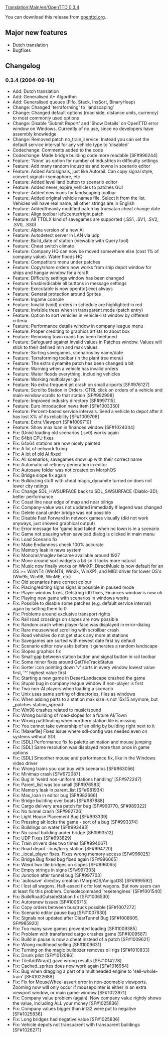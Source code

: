 [[Translation:Main/en/OpenTTD 0.3.4]]{{en/-}}
{{en/OTTDVersions}}
{{release|prev=OpenTTD 0.3.3|next=OpenTTD 0.3.5|date=2004-09-14}}

You can download this release from [http://www.openttd.org/download-stable/0.3.4 openttd.org].

==Major new features==
* Dutch translation
* Bugfixes

==Changelog==
===0.3.4 (2004-09-14)===
* Add: Dutch translation
* Add: Generalised A* Algorithm
* Add: Generalised queues (Fifo, Stack, InsSort, BinaryHeap)
* Change: Changed 'terraforming' to 'landscaping'
* Change: Changed default options (road side, distance units, currency) to most commonly used options
* Change: Disable 'Submit Report' and 'Show Details' on OpenTTD error window on Windows. Currently of no use, since no developers have assembly knowledge
* Change: Removed patch no_train_service. Instead you can set the default service interval for any vehicle type to 'disabled'
* Codechange: Comments added to the code
* Codechange: Made bridge building code more readable [SF#996244]
* Feature: 'None' as option for number of industries in difficulty settings
* Feature: Add many random industries and towns in scenario editor
* Feature: Added Autosignals, just like Autorail. Can copy signal style, convert signal<->semaphore, etc
* Feature: Added level land button to scenario editor
* Feature: Added never_expire_vehicles to patches GUI
* Feature: Added new icons for landscaping toolbar
* Feature: Added original vehicle names file. Select it from the list. Vehicles will have real name, all other strings are in English
* Feature: Added/heavily modified patch by truesatan cheat change date
* Feature: Align toolbar left/center/right patch
* Feature: All TTDLX kind of savegames are supported (.SS1, .SV1, .SV2, .SV0, .SS0)
* Feature: Alpha version of a new AI
* Feature: Autodetect server in LAN via udp
* Feature: Build_date of station (viewable with Query tool)
* Feature: Cheat switch climate
* Feature: Company HQ can now be moved somewhere else (cost 1% of company value). Water floods HQ
* Feature: Competitors menu under patches
* Feature: Copy/share orders now works from ship depot window for ships and hangar window for aircraft
* Feature: Difficulty settings window has been changed
* Feature: Enable/disable all buttons in message settings
* Feature: Executable is now openttd(.exe) always
* Feature: General protection around Sprites
* Feature: Ingame console
* Feature: Invalid (void) orders in schedule are highlighted in red
* Feature: Invisible trees when in transparent mode (patch entry)
* Feature: Option to sort vehicles in vehicle-list window by different criteria
* Feature: Performance details window in company league menu
* Feature: Proper crediting to graphics artists to about box
* Feature: Removing town roads has been finetuned
* Feature: Safeguard against invalid values in Patches window. Values will stick to their defined min and max values
* Feature: Sorting savegames, scenarios by name/date
* Feature: Terraforming toolbar (in the plant tree menu)
* Feature: The extra dynamite patch has been changed a bit
* Feature: Warning when a vehicle has invalid orders
* Feature: Water floods everything, including vehicles
* Feature: Working multiplayer gui
* Feature: No extra frequent jet crash on small airports [SF#976127]
* Feature: Scrollto Station in Orders. CTRL click on orders of a vehicle and main-window scrolls to that station [SF#992998]
* Feature: Improved industry directory [SF#997115]
* Feature: Euro introduction news item [SF#1003350]
* Feature: Percent-based service intervals. Send a vehicle to depot after it has lost X% of its reliability [SF#1009708]
* Feature: Extra Viewport [SF#1009710]
* Feature: Show max loan in finances window [SF#1024044]
* Fix: (Unix) loading old scenarios (.sv0) works again
* Fix: 64bit CPU fixes
* Fix: 64x64 stations are now nicely painted
* Fix: A lot of network fixing
* Fix: A lot of old AI fixed
* Fix: All scenarios, savegames show up with their correct name
* Fix: Automatic oil refinery generation in editor
* Fix: Autosave folder was not created on MorphOS
* Fix: Bridge slope fix again
* Fix: Bulldozing stuff with cheat magic_dynamite turned on does not lower city ratings
* Fix: Change SDL_HWSURFACE back to SDL_SWSURFACE (Diablo-3D); better performance
* Fix: Coast line near edge of map and near oilrigs
* Fix: Company-value was not updated immediatly if legend was changed
* Fix: Delete canal under bridge was not possible
* Fix: Disable Fast Forward in network games visually (did not work anyways, just showed graphical output)
* Fix: Error message for 'game load failed' when no town is in a scenario
* Fix: Game not pausing when saveload dialog is clicked in main menu
* Fix: Load Scenario fix
* Fix: Make Endianness check 100% accurate
* Fix: Memory leak in news system
* Fix: Monorail/maglev became available around 1927
* Fix: Move around sort-widgets a bit so it looks more natural
* Fix: Music now finally works on WinXP. DirectMusic is now default for an OS >= WinNT4 (WinNT4, Win2k, WinXP), and MIDI driver for lower OS's (Win95, Win98, WinME, etc)
* Fix: Old scenarios have correct colour
* Fix: Placing/editing signs signs is possible in paused mode
* Fix: Player window fixes, Getstring id0 fixes, Finances window is now ok
* Fix: Playing new game with scenarios in windows works
* Fix: Possible to disable some patches (e.g. default service interval) again by setting them to 0
* Fix: Problems around exclusive transport rights
* Fix: Rail road crossings on slopes are now possible
* Fix: Random crash when player-face was displayed in error-dialog
* Fix: Rare mousewheel scrolling with scrollbar crash
* Fix: Road vehicles do not get stuck any more at stations
* Fix: Savegames are sorted with newest date first by default
* Fix: Scenario editor now asks before it generates a random landscape
* Fix: Slopes graphics fix
* Fix: Small gap between station button and signal button in rail toolbar
* Fix: Some minor fixes around GetTileTrackStatus
* Fix: Sorter icon pointing down 'v' sorts in every window lowest value first, '^' highest value first
* Fix: Starting a new game in DesertLandscape crashed the game
* Fix: Stupid bug in company league window if non-player is first
* Fix: Two non-AI players when loading a scenario
* Fix: Unix uses same sorting of directories, files as windows
* Fix: When adding parts to a station max size is not 15x15 anymore, but _patches.station_spread
* Fix: Win98 crashes related to music/sound
* Fix: Wrong building of road-slopes for a future AI/Town
* Fix: Wrong pathfinding when northern station tile is missing
* Fix: You cannot take ownership of an oilrig by building right next to it
* Fix: [Makefile] Fixed issue where sdl-config was needed even on systems without SDL
* Fix: [SDL] Performance fix fo palette animation and mouse jumping
* Fix: [SDL] Same resolution was displayed more than once in game options
* Fix: [SDL] Smoother mouse and performance fix, like in the Windows video driver
* Fix: Wrong trains you can buy with scenarios [SF#963056]
* Fix: Minimap crash [SF#972087]
* Fix: Bug in 'weird non-uniform stations handling' [SF#972247]
* Fix: Parent_list was too small [SF#976583]
* Fix: Memory leak in parent_list [SF#981934]
* Fix: Max_loan in editor bug [SF#982666]
* Fix: Bridge building over boats [SF#987888]
* Fix: Cargo delivery area patch for bug [SF#990770, SF#989322]
* Fix: No tunnel crash [SF#992726]
* Fix: Light House Placement Bug [SF#993339]
* Fix: Pressing alt locks the game - sort of a bug [SF#993374]
* Fix: Buildings on water [SF#993493]
* Fix: No canal building under bridge [SF#993512]
* Fix: UDP Fixes [SF#993829]
* Fix: Train drivers dies two times [SF#994067]
* Fix: Road depot - bus/lorry station [SF#994720]
* Fix: _local_player fixes. Fixes wrong memory access [SF#996025]
* Fix: Bridge Bug fixed bug fixed again [SF#996065]
* Fix: Weird two tile bridges on slopes [SF#996065]
* Fix: Empty strings in signs [SF#997303]
* Fix: Junction after tunnel bug [SF#997703]
* Fix: 'autosave' directoy creation (MorphOS/AmigaOS) [SF#999592]
* Fix: I lost all wagons. Half-assed fix for lost wagons. But now users can at least fix this problem. Consolecommand 'resetengines' [SF#1001540]
* Fix: BuildRoadOutsideStation fix [SF#1006530]
* Fix: Autorenew issues [SF#1006715]
* Fix: Copy orders between bus/truck possible [SF#1007272]
* Fix: Scenario editor pause bug [SF#1007630]
* Fix: Signals not updated after ClearTunnel Bug [SF#1008605, SF#985920]
* Fix: Too many save games prevented loading [SF#1009385]
* Fix: Problem with transferred cargo crashes game [SF#1009567]
* Fix: Build in pause is now a cheat instead of a patch [SF#1009621]
* Fix: Wrong multihead selling [SF#1009631]
* Fix: Turning on the magic bulldozer removes oil rigs [SF#1010833]
* Fix: Drunk pilot [SF#1012086]
* Fix: TileAddWrap() gave wrong results [SF#1014278]
* Fix: Cached_sprites does now work again [SF#1016954]
* Fix: Bug when dragging a part of a multiheaded engine to 'sell-whole-train' [SF#1022689]
* Fix: Fix for MouseWheel assert error in non-zoomable viewports. Zooming now will only occur if mousepointer is either in an extra viewport window, or main game-window [SF#1023971]
* Fix: Company value problem (again). Now company value rightly shows the value, including ALL your money [SF#1025836]
* Fix: Company values bigger than int32 were put to negative [SF#1025836]
* Fix: Long bridges had negative value [SF#1025836]
* Fix: Vehicle depots not transparent with transparent buildings [SF#1026271]